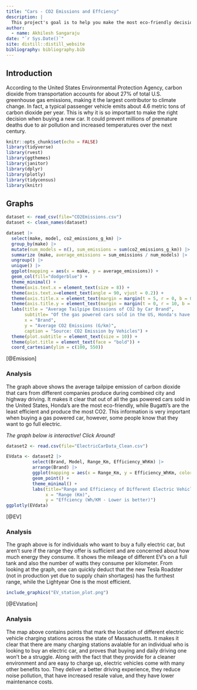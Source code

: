 ```yaml
---
title: "Cars - CO2 Emissions and Effciency"
description: |
  This project's goal is to help you make the most eco-friendly decision when buying a new car!
author:
  - name: Akhilesh Sangaraju 
date: "`r Sys.Date()`"
site: distill::distill_website
bibliography: bibliography.bib
---
```


## Introduction
According to the United States Environmental Protection Agency, carbon dioxide from transportation accounts for about 27% of total U.S. greenhouse gas emissions, making it the largest contributor to climate change. In fact, a typical passenger vehicle emits about 4.6 metric tons of carbon dioxide per year. This is why it is so important to make the right decision when buying a new car. It could prevent millions of premature deaths due to air pollution and increased temperatures over the next century.

```r
knitr::opts_chunk$set(echo = FALSE)
library(tidyverse)
library(rvest)
library(ggthemes)
library(janitor)
library(dplyr)
library(plotly)
library(tidycensus)
library(knitr)
```

## Graphs

```r
dataset <- read_csv(file="CO2Emissions.csv")
dataset <- clean_names(dataset)
```

```r
dataset |>
  select(make, model, co2_emissions_g_km) |>
  group_by(make) |>
  mutate(num_models = n(), sum_emissions = sum(co2_emissions_g_km)) |>
  summarize (make, average_emissions = sum_emissions / num_models) |>
  ungroup() |>
  unique() |>
  ggplot(mapping = aes(x = make, y = average_emissions)) +
  geom_col(fill="dodgerblue") +
  theme_minimal() +
  theme(axis.text.x = element_text(size = 8)) +
  theme(axis.text.x=element_text(angle = 90, vjust = 0.2)) +
  theme(axis.title.x = element_text(margin = margin(t = 5, r = 0, b = 0, l = 0))) +
  theme(axis.title.y = element_text(margin = margin(t = 0, r = 10, b = 0, l = 0))) +
  labs(title = "Average Tailpipe Emissions of CO2 by Car Brand",
       subtitle= "Of the gas powered cars sold in the US, Honda's have the lowest average CO2 emissions",
       x = "Brand",
       y = "Average CO2 Emissions (G/km)",
       caption = "Source: CO2 Emission by Vehicles") +
  theme(plot.subtitle = element_text(size = 10)) +
  theme(plot.title = element_text(face = "bold")) +
  coord_cartesian(ylim = c(100, 550))
```

[@Emission]


### Analysis

The graph above shows the average tailpipe emission of carbon dioxide that cars from different companies produce during combined city and highway driving. It makes it clear that out of all the gas powered cars sold in the United States, Honda's are the most eco-friendly, while Bugatti's are the least efficient and produce the most CO2. This information is very important when buying a gas powered car, however, some people know that they want to go full electric.


*The graph below is interactive! Click Around!*

```r
dataset2 <- read.csv(file="ElectricCarData_Clean.csv")
```

```r
EVdata <- dataset2 |>
          select(Brand, Model, Range_Km, Efficiency_WhKm) |>
          arrange(Brand) |>
          ggplot(mapping = aes(x = Range_Km, y = Efficiency_WhKm, color = Brand, label = Model)) +
          geom_point() +
          theme_minimal() +
          labs(title="Range and Efficiency of Different Electric Vehicles",
               x = "Range (Km)",
               y = "Effciency (Wh/KM - Lower is better)")
ggplotly(EVdata)
```

[@EV]


### Analysis

The graph above is for individuals who want to buy a fully electric car, but aren't sure if the range they offer is sufficient and are concerned about how much energy they consume. It shows the mileage of different EV's on a full tank and also the number of watts they consume per kilometer. From looking at the graph, one can quickly deduct that the new Tesla Roadster (not in production yet due to supply chain shortages) has the furthest range, while the Lightyear One is the most efficient. 


```r
include_graphics("EV_station_plot.png")
```

[@EVstation]


### Analysis

The map above contains points that mark the location of different electric vehicle charging stations across the state of Massachusetts. It makes it clear that there are many charging stations avalable for an individual who is looking to buy an electric car, and proves that buying and daily driving one won't be a struggle. Along with the fact that they provide for a cleaner environment and are easy to charge up, electric vehicles come with many other benefits too. They deliver a better driving experience, they reduce noise pollution, that have increased resale value, and they have lower maintenance costs. 
